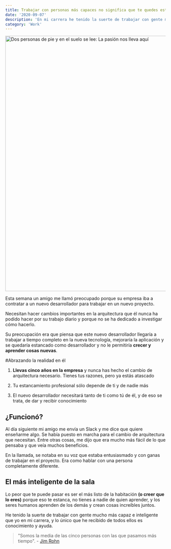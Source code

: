 ```yaml
---
title: Trabajar con personas más capaces no significa que te quedes estancado
date: '2020-09-07'
description: 'En mi carrera he tenido la suerte de trabajar con gente mucho más capaz e inteligente que yo y lo único que he recibido de todos ellos es conocimiento y ayuda.'
category: 'Work'
---
```




<Image src="/images/blog/working-with-more-capable-people-does-not-mean-that-you-get-stuck/passion-lead-us-here.jpg" alt="Dos personas de pie y en el suelo se lee: La pasión nos lleva aquí" width="1202" height="803" />

Esta semana un amigo me llamó preocupado porque su empresa iba a contratar a un nuevo desarrollador para trabajar en un nuevo proyecto.

Necesitan hacer cambios importantes en la arquitectura que él nunca ha podido hacer por su trabajo diario y porque no se ha dedicado a investigar cómo hacerlo.

Su preocupación era que piensa que este nuevo desarrollador llegaría a trabajar a tiempo completo en la nueva tecnología, mejoraría la aplicación y se quedaría estancado como desarrollador y no le permitiría **crecer y aprender cosas nuevas**.

#Abrazando la realidad en él

1. **Llevas cinco años en la empresa** y nunca has hecho el cambio de arquitectura necesario. Tienes tus razones, pero ya estás atascado

2. Tu estancamiento profesional sólo depende de ti y de nadie más

3. El nuevo desarrollador necesitará tanto de ti como tú de él, y de eso se trata, de dar y recibir conocimiento

## ¿Funcionó?

Al día siguiente mi amigo me envía un Slack y me dice que quiere enseñarme algo. Se había puesto en marcha para el cambio de arquitectura que necesitan. Entre otras cosas, me dijo que era mucho más fácil de lo que pensaba y que veía muchos beneficios.

En la llamada, se notaba en su voz que estaba entusiasmado y con ganas de trabajar en el proyecto. Era como hablar con una persona completamente diferente.

## El más inteligente de la sala

Lo peor que te puede pasar es ser el más listo de la habitación **(o creer que lo eres)** porque eso te estanca, no tienes a nadie de quien aprender, y los seres humanos aprenden de los demás y crean cosas increíbles juntos.

He tenido la suerte de trabajar con gente mucho más capaz e inteligente que yo en mi carrera, y lo único que he recibido de todos ellos es conocimiento y ayuda.

> "Somos la media de las cinco personas con las que pasamos más tiempo". - [Jim Rohn](https://www.wikiwand.com/en/Jim_Rohn)
